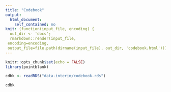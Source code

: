 ```yaml
---
title: "Codebook"
output: 
  html_document:
    self_contained: no
knit: (function(input_file, encoding) {
  out_dir <- 'docs';
  rmarkdown::render(input_file,
 encoding=encoding,
 output_file=file.path(dirname(input_file), out_dir, 'codebook.html'))})
---
```


```r
knitr::opts_chunk$set(echo = FALSE)
library(pointblank)
```

```r
cdbk <- readRDS("data-interim/codebook.rds")
```

```r
cdbk
```

